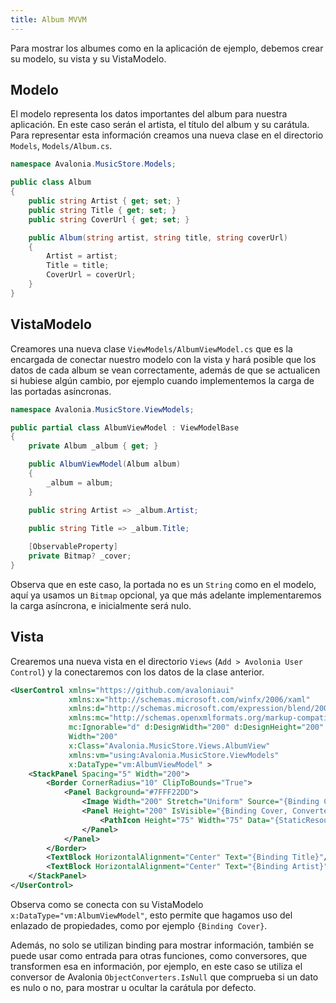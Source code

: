 ```yaml
---
title: Album MVVM
---
```


Para mostrar los albumes como en la aplicación de ejemplo, debemos crear su modelo, su vista y su VistaModelo.

## Modelo

El modelo representa los datos importantes del album para nuestra aplicación. En este caso serán el artista, el título del album y su carátula. Para representar esta información creamos una nueva clase en el directorio ``Models``, ``Models/Album.cs``.

````cs title=Album.cs
namespace Avalonia.MusicStore.Models;

public class Album
{
    public string Artist { get; set; }
    public string Title { get; set; }
    public string CoverUrl { get; set; }

    public Album(string artist, string title, string coverUrl)
    {
        Artist = artist;
        Title = title;
        CoverUrl = coverUrl;
    }
}
````

## VistaModelo

Creamores una nueva clase ``ViewModels/AlbumViewModel.cs`` que es la encargada de conectar nuestro modelo con la vista y hará posible que los datos de cada album se vean correctamente, además de que se actualicen si hubiese algún cambio, por ejemplo cuando implementemos la carga de las portadas asíncronas.

````cs title=AlbumViewModelo.cs
namespace Avalonia.MusicStore.ViewModels;

public partial class AlbumViewModel : ViewModelBase
{
    private Album _album { get; }

    public AlbumViewModel(Album album)
    {
        _album = album;
    }

    public string Artist => _album.Artist;

    public string Title => _album.Title;
    
    [ObservableProperty]
    private Bitmap? _cover;
}
````

Observa que en este caso, la portada no es un ``String`` como en el modelo, aquí ya usamos un ``Bitmap`` opcional, ya que más adelante implementaremos la carga asíncrona, e inicialmente será nulo.

## Vista

Crearemos una nueva vista en el directorio ``Views`` (``Add > Avolonia User Control``) y la conectaremos con los datos de la clase anterior.

````xml title=AlbumView.axaml {9,13,14,19,20}
<UserControl xmlns="https://github.com/avaloniaui"
             xmlns:x="http://schemas.microsoft.com/winfx/2006/xaml"
             xmlns:d="http://schemas.microsoft.com/expression/blend/2008"
             xmlns:mc="http://schemas.openxmlformats.org/markup-compatibility/2006"
             mc:Ignorable="d" d:DesignWidth="200" d:DesignHeight="200"
             Width="200"
             x:Class="Avalonia.MusicStore.Views.AlbumView"
             xmlns:vm="using:Avalonia.MusicStore.ViewModels"
             x:DataType="vm:AlbumViewModel" >
    <StackPanel Spacing="5" Width="200">
        <Border CornerRadius="10" ClipToBounds="True">
            <Panel Background="#7FFF22DD">
                <Image Width="200" Stretch="Uniform" Source="{Binding Cover}" />
                <Panel Height="200" IsVisible="{Binding Cover, Converter={x:Static ObjectConverters.IsNull}}">
                    <PathIcon Height="75" Width="75" Data="{StaticResource MusicRegular}" />
                </Panel>
            </Panel>
        </Border>
        <TextBlock HorizontalAlignment="Center" Text="{Binding Title}"/>
        <TextBlock HorizontalAlignment="Center" Text="{Binding Artist}"/>
    </StackPanel>
</UserControl>
````

Observa como se conecta con su VistaModelo ``x:DataType="vm:AlbumViewModel"``, esto permite que hagamos uso del enlazado de propiedades, como por ejemplo ``{Binding Cover}``.

Además, no solo se utilizan binding para mostrar información, también se puede usar como entrada para otras funciones, como conversores, que transformen esa en información, por ejemplo, en este caso se utiliza el conversor de Avalonia ``ObjectConverters.IsNull`` que comprueba si un dato es nulo o no, para mostrar u ocultar la carátula por defecto.

